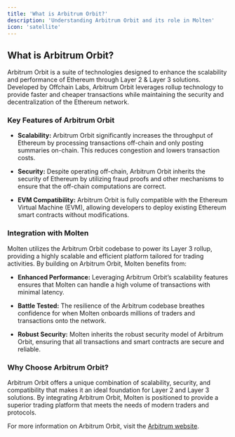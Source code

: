 ```yaml
---
title: 'What is Arbitrum Orbit?'
description: 'Understanding Arbitrum Orbit and its role in Molten'
icon: 'satellite'
---
```


## What is Arbitrum Orbit?

Arbitrum Orbit is a suite of technologies designed to enhance the scalability and performance of Ethereum through Layer 2 & Layer 3 solutions. Developed by Offchain Labs, Arbitrum Orbit leverages rollup technology to provide faster and cheaper transactions while maintaining the security and decentralization of the Ethereum network.

### Key Features of Arbitrum Orbit

- **Scalability:** Arbitrum Orbit significantly increases the throughput of Ethereum by processing transactions off-chain and only posting summaries on-chain. This reduces congestion and lowers transaction costs.

- **Security:** Despite operating off-chain, Arbitrum Orbit inherits the security of Ethereum by utilizing fraud proofs and other mechanisms to ensure that the off-chain computations are correct.

- **EVM Compatibility:** Arbitrum Orbit is fully compatible with the Ethereum Virtual Machine (EVM), allowing developers to deploy existing Ethereum smart contracts without modifications.

### Integration with Molten

Molten utilizes the Arbitrum Orbit codebase to power its Layer 3 rollup, providing a highly scalable and efficient platform tailored for trading activities. By building on Arbitrum Orbit, Molten benefits from:

- **Enhanced Performance:** Leveraging Arbitrum Orbit’s scalability features ensures that Molten can handle a high volume of transactions with minimal latency.
  
- **Battle Tested:** The resilience of the Arbitrum codebase breathes confidence for when Molten onboards millions of traders and transactions onto the network.

- **Robust Security:** Molten inherits the robust security model of Arbitrum Orbit, ensuring that all transactions and smart contracts are secure and reliable.

### Why Choose Arbitrum Orbit?

Arbitrum Orbit offers a unique combination of scalability, security, and compatibility that makes it an ideal foundation for Layer 2 and Layer 3 solutions. By integrating Arbitrum Orbit, Molten is positioned to provide a superior trading platform that meets the needs of modern traders and protocols.

For more information on Arbitrum Orbit, visit the [Arbitrum website](https://arbitrum.io).

